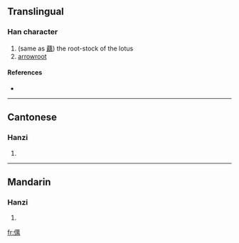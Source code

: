 ==Translingual==

===Han character===
{{Han char|rn=9|rad=人|as=13|sn=15|four=|canj=人廿田月 (OTWB)}}

# (same as [[藕]]) the root-stock of the lotus
# [[arrowroot]]

====References====
* {{Han ref|kx=0119.231|hdz=10217.110|uh=3496|ud=13462}}

----

==Cantonese==

===Hanzi===
{{yue-hanzi|jyut=|y=ngaau5}}

# {{defn|Cantonese}}

----

==Mandarin==

===Hanzi===
{{cmn-hanzi|pin=[[ǒu]] ([[ou3]])|wg=ou<sup>3</sup>}}

# {{defn|Mandarin}}

[[fr:㒖]]